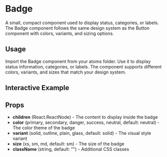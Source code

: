 
<Meta of={BadgeStories}/>

# Badge

A small, compact component used to display status, categories, or labels. The Badge component follows the same design system as the Button component with colors, variants, and sizing options.

## Usage

Import the Badge component from your atoms folder. Use it to display status information, categories, or labels. The component supports different colors, variants, and sizes that match your design system.

## Interactive Example

<Canvas of={BadgeStories.Default}/>

## Props

- **children** (React.ReactNode) - The content to display inside the badge
- **color** (primary, secondary, danger, success, neutral, default: neutral) - The color theme of the badge
- **variant** (solid, outline, plain, glass, default: solid) - The visual style variant
- **size** (xs, sm, md, default: sm) - The size of the badge
- **className** (string, default: "") - Additional CSS classes

